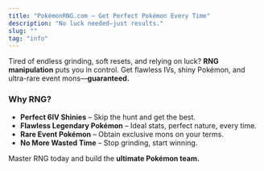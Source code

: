 ```yaml
---
title: "PokémonRNG.com – Get Perfect Pokémon Every Time"
description: "No luck needed—just results."
slug: ""
tag: "info"
---
```


Tired of endless grinding, soft resets, and relying on luck? **RNG manipulation** puts you in control. Get flawless IVs, shiny Pokémon, and ultra-rare event mons—**guaranteed.**

### Why RNG?

- **Perfect 6IV Shinies** – Skip the hunt and get the best.
- **Flawless Legendary Pokémon** – Ideal stats, perfect nature, every time.
- **Rare Event Pokémon** – Obtain exclusive mons on your terms.
- **No More Wasted Time** – Stop grinding, start winning.

Master RNG today and build the **ultimate Pokémon team.**
